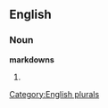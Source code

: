 
==English==

===Noun===
'''markdowns'''

# {{plural of|[[markdown]]}}

[[Category:English plurals]]